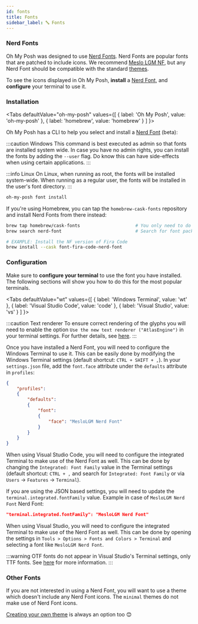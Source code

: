 ```yaml
---
id: fonts
title: Fonts
sidebar_label: 🔤 Fonts
---
```



### Nerd Fonts

Oh My Posh was designed to use [Nerd Fonts][nerdfonts]. Nerd Fonts are popular fonts that are patched to include icons.
We recommend [Meslo LGM NF][meslo], but any Nerd Font should be compatible with the standard [themes][themes].

To see the icons displayed in Oh My Posh, **install** a [Nerd Font][nerdfonts], and **configure** your terminal to use it.

### Installation

<Tabs
    defaultValue="oh-my-posh"
    values={[
        { label: 'Oh My Posh', value: 'oh-my-posh' },
        { label: 'homebrew', value: 'homebrew' }
    ]
}>
<TabItem value="oh-my-posh">

Oh My Posh has a CLI to help you select and install a [Nerd Font][nerdfonts] (beta):

:::caution Windows
This command is best executed as admin so that fonts are installed system wide.
In case you have no admin rights, you can install the fonts by adding the `--user` flag.
Do know this can have side-effects when using certain applications.
:::

:::info Linux
On Linux, when running as root, the fonts will be installed system-wide.
When running as a regular user, the fonts will be installed in the user's font directory.
:::

```bash
oh-my-posh font install
```

</TabItem>
<TabItem value="homebrew">

If you're using Homebrew, you can tap the `homebrew-cask-fonts` repository and install Nerd Fonts from there instead:

```bash
brew tap homebrew/cask-fonts                     # You only need to do this once!
brew search nerd-font                            # Search for font packages

# EXAMPLE: Install the NF version of Fira Code
brew install --cask font-fira-code-nerd-font
```

</TabItem>
</Tabs>

### Configuration

Make sure to **configure your terminal** to use the font you have installed. The following sections will show you how to do this for the most popular terminals.

<Tabs
    defaultValue="wt"
    values={[
        { label: 'Windows Terminal', value: 'wt' },
        { label: 'Visual Studio Code', value: 'code' },
        { label: 'Visual Studio', value: 'vs' }
    ]
}>
<TabItem value="wt">

:::caution Text renderer
To ensure correct rendering of the glyphs you will need to enable the option `Use the new text renderer ("AtlasEngine")` in your terminal settings.
For further details, see [here][wt-issue-8993].
:::

Once you have installed a Nerd Font, you will need to configure the Windows Terminal to use it. This can be easily done
by modifying the Windows Terminal settings (default shortcut: `CTRL + SHIFT + ,`). In your `settings.json` file, add the
`font.face` attribute under the `defaults` attribute in `profiles`:

```json
{
    "profiles":
    {
        "defaults":
        {
            "font":
            {
                "face": "MesloLGM Nerd Font"
            }
        }
    }
}
```

</TabItem>
<TabItem value="code">

When using Visual Studio Code, you will need to configure the integrated Terminal to make use of the Nerd Font as well. This can be done by changing the `Integrated: Font Family` value in the Terminal settings (default shortcut: `CTRL + ,` and search for `Integrated: Font Family` or via `Users` -> `Features` -> `Terminal`).

If you are using the JSON based settings, you will need to update the `terminal.integrated.fontFamily` value. Example in case of `MesloLGM Nerd Font` Nerd Font:

```json
"terminal.integrated.fontFamily": "MesloLGM Nerd Font"
```

</TabItem>
<TabItem value="vs">

When using Visual Studio, you will need to configure the integrated Terminal to make use of the Nerd Font as well. This can be done by opening the settings
in `Tools > Options > Fonts and Colors > Terminal` and selecting a font like `MesloLGM Nerd Font`.

:::warning
OTF fonts do not appear in Visual Studio's Terminal settings, only TTF fonts. See [here][vs-otf] for more information.
:::

</TabItem>
</Tabs>

### Other Fonts

If you are not interested in using a Nerd Font, you will want to use a theme which doesn't include any Nerd Font icons.
The `minimal` themes do not make use of Nerd Font icons.

[Creating your own theme][configuration] is always an option too 😊

[nerdfonts]: https://www.nerdfonts.com/
[meslo]: https://github.com/ryanoasis/nerd-fonts/releases/download/v3.0.2/Meslo.zip
[themes]: https://github.com/JanDeDobbeleer/oh-my-posh/tree/main/themes
[configuration]: /docs/installation/customize
[wt-issue-8993]: https://github.com/microsoft/terminal/issues/8993
[vs-otf]: https://stackoverflow.com/questions/75252606/is-it-possible-to-use-nerd-fonts-as-the-font-for-terminals-in-visual-studio
